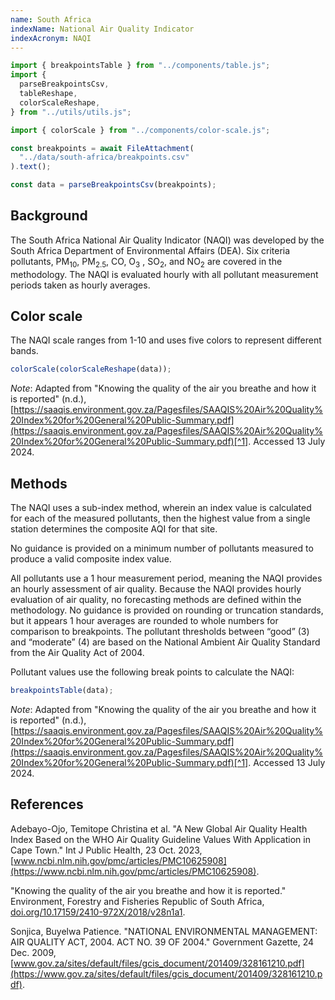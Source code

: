 ```yaml
---
name: South Africa
indexName: National Air Quality Indicator
indexAcronym: NAQI
---
```


```js
import { breakpointsTable } from "../components/table.js";
import {
  parseBreakpointsCsv,
  tableReshape,
  colorScaleReshape,
} from "../utils/utils.js";
```

```js
import { colorScale } from "../components/color-scale.js";
```

```js
const breakpoints = await FileAttachment(
  "../data/south-africa/breakpoints.csv"
).text();

const data = parseBreakpointsCsv(breakpoints);
```

## Background

The South Africa National Air Quality Indicator (NAQI) was developed by the South Africa Department of Environmental Affairs (DEA). Six criteria pollutants, PM<sub>10</sub>, PM<sub>2.5</sub>, CO, O<sub>3</sub> , SO<sub>2</sub>, and NO<sub>2</sub> are covered in the methodology. The NAQI is evaluated hourly with all pollutant measurement periods taken as hourly averages.

## Color scale

The NAQI scale ranges from 1-10 and uses five colors to represent different bands.

```js
colorScale(colorScaleReshape(data));
```

_Note_: Adapted from "Knowing the quality of the air you breathe and how it is reported" (n.d.), [https://saaqis.environment.gov.za/Pagesfiles/SAAQIS%20Air%20Quality%20Index%20for%20General%20Public-Summary.pdf](https://saaqis.environment.gov.za/Pagesfiles/SAAQIS%20Air%20Quality%20Index%20for%20General%20Public-Summary.pdf)[^1]. Accessed 13 July 2024.

## Methods

The NAQI uses a sub-index method, wherein an index value is calculated for each of the measured pollutants, then the highest value from a single station determines the composite AQI for that site.

<div class="note">
  No guidance is provided on a minimum number of pollutants measured to produce
  a valid composite index value.
</div>

All pollutants use a 1 hour measurement period, meaning the NAQI provides an hourly assessment of air quality. Because the NAQI provides hourly evaluation of air quality, no forecasting methods are defined within the methodology. No guidance is provided on rounding or truncation standards, but it appears 1 hour averages are rounded to whole numbers for comparison to breakpoints. The pollutant thresholds between “good” (3) and “moderate” (4) are based on the National Ambient Air Quality Standard from the Air Quality Act of 2004.

Pollutant values use the following break points to calculate the NAQI:

```js
breakpointsTable(data);
```

_Note_: Adapted from "Knowing the quality of the air you breathe and how it is reported" (n.d.), [https://saaqis.environment.gov.za/Pagesfiles/SAAQIS%20Air%20Quality%20Index%20for%20General%20Public-Summary.pdf](https://saaqis.environment.gov.za/Pagesfiles/SAAQIS%20Air%20Quality%20Index%20for%20General%20Public-Summary.pdf)[^1]. Accessed 13 July 2024.

## References

Adebayo-Ojo, Temitope Christina et al. "A New Global Air Quality Health Index Based on the WHO Air Quality Guideline Values With Application in Cape Town." Int J Public Health, 23 Oct. 2023, [www.ncbi.nlm.nih.gov/pmc/articles/PMC10625908](https://www.ncbi.nlm.nih.gov/pmc/articles/PMC10625908).

[^1]: [https://saaqis.environment.gov.za/Pagesfiles/SAAQIS%20Air%20Quality%20Index%20for%20General%20Public-Summary.pdf](https://saaqis.environment.gov.za/Pagesfiles/SAAQIS%20Air%20Quality%20Index%20for%20General%20Public-Summary.pdf)

"Knowing the quality of the air you breathe and how it is reported." Environment, Forestry and Fisheries Republic of South Africa, [doi.org/10.17159/2410-972X/2018/v28n1a1](https://doi.org/10.17159/2410-972X/2018/v28n1a1).

Sonjica, Buyelwa Patience. "NATIONAL ENVIRONMENTAL MANAGEMENT: AIR QUALITY ACT, 2004. ACT NO. 39 OF 2004." Government Gazette, 24 Dec. 2009, [www.gov.za/sites/default/files/gcis_document/201409/328161210.pdf](https://www.gov.za/sites/default/files/gcis_document/201409/328161210.pdf).
